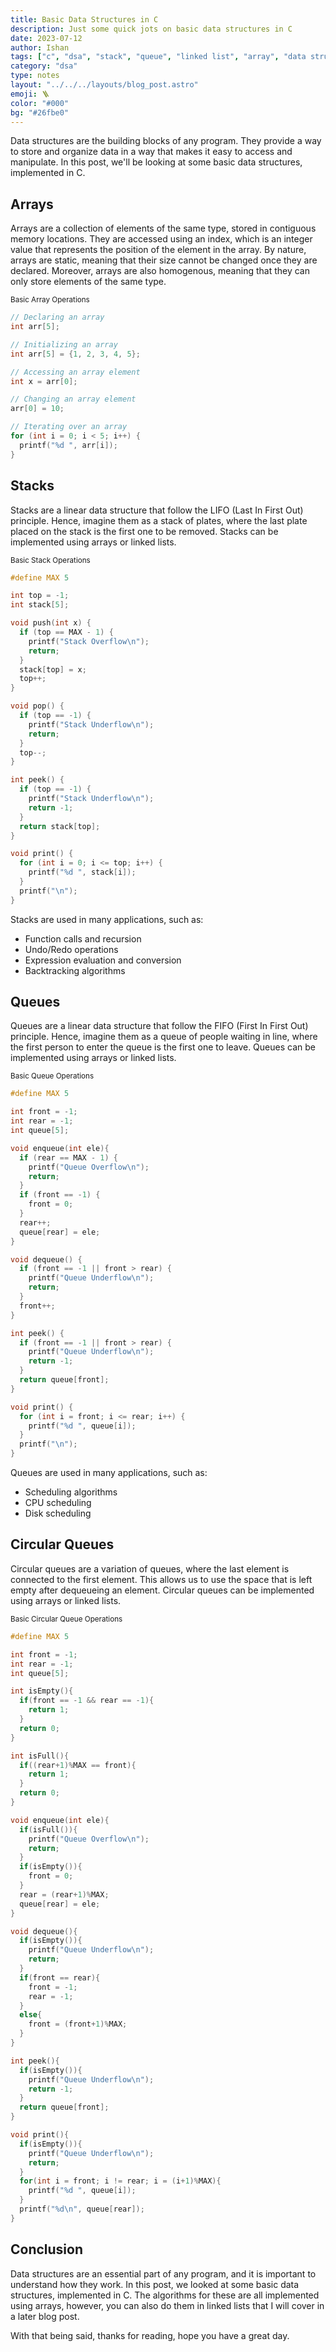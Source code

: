 ```yaml
---
title: Basic Data Structures in C
description: Just some quick jots on basic data structures in C
date: 2023-07-12
author: Ishan
tags: ["c", "dsa", "stack", "queue", "linked list", "array", "data structures"]
category: "dsa"
type: notes
layout: "../../../layouts/blog_post.astro"
emoji: 🪜
color: "#000"
bg: "#26fbe0"
---
```


Data structures are the building blocks of any program. They provide a way to store and organize data in a way that makes it easy to access and manipulate. 
In this post, we'll be looking at some basic data structures, implemented in C.

## Arrays

Arrays are a collection of elements of the same type, stored in contiguous memory locations.
They are accessed using an index, which is an integer value that represents the position of the element in the array.
By nature, arrays are static, meaning that their size cannot be changed once they are declared.
Moreover, arrays are also homogenous, meaning that they can only store elements of the same type.

<small>Basic Array Operations</small>
```c
// Declaring an array
int arr[5];

// Initializing an array
int arr[5] = {1, 2, 3, 4, 5};

// Accessing an array element
int x = arr[0];

// Changing an array element
arr[0] = 10;

// Iterating over an array
for (int i = 0; i < 5; i++) {
  printf("%d ", arr[i]);
}
```

## Stacks

Stacks are a linear data structure that follow the LIFO (Last In First Out) principle.
Hence, imagine them as a stack of plates, where the last plate placed on the stack is the first one to be removed.
Stacks can be implemented using arrays or linked lists.

<small>Basic Stack Operations</small>
```c
#define MAX 5

int top = -1;
int stack[5];

void push(int x) {
  if (top == MAX - 1) {
    printf("Stack Overflow\n");
    return;
  }
  stack[top] = x;
  top++;
}

void pop() {
  if (top == -1) {
    printf("Stack Underflow\n");
    return;
  }
  top--;
}

int peek() {
  if (top == -1) {
    printf("Stack Underflow\n");
    return -1;
  }
  return stack[top];
}

void print() {
  for (int i = 0; i <= top; i++) {
    printf("%d ", stack[i]);
  }
  printf("\n");
}
```

Stacks are used in many applications, such as:
- Function calls and recursion
- Undo/Redo operations
- Expression evaluation and conversion
- Backtracking algorithms

## Queues

Queues are a linear data structure that follow the FIFO (First In First Out) principle.
Hence, imagine them as a queue of people waiting in line, where the first person to enter the queue is the first one to leave.
Queues can be implemented using arrays or linked lists.

<small>Basic Queue Operations</small>
```c
#define MAX 5

int front = -1;
int rear = -1;
int queue[5];

void enqueue(int ele){
  if (rear == MAX - 1) {
    printf("Queue Overflow\n");
    return;
  }
  if (front == -1) {
    front = 0;
  }
  rear++;
  queue[rear] = ele;
}

void dequeue() {
  if (front == -1 || front > rear) {
    printf("Queue Underflow\n");
    return;
  }
  front++;
}

int peek() {
  if (front == -1 || front > rear) {
    printf("Queue Underflow\n");
    return -1;
  }
  return queue[front];
}

void print() {
  for (int i = front; i <= rear; i++) {
    printf("%d ", queue[i]);
  }
  printf("\n");
}
```

Queues are used in many applications, such as:
- Scheduling algorithms
- CPU scheduling
- Disk scheduling

## Circular Queues

Circular queues are a variation of queues, where the last element is connected to the first element.
This allows us to use the space that is left empty after dequeueing an element.
Circular queues can be implemented using arrays or linked lists.

<small>Basic Circular Queue Operations</small>
```c
#define MAX 5

int front = -1;
int rear = -1;
int queue[5];

int isEmpty(){
  if(front == -1 && rear == -1){
    return 1;
  }
  return 0;
}

int isFull(){
  if((rear+1)%MAX == front){
    return 1;
  }
  return 0;
}

void enqueue(int ele){
  if(isFull()){
    printf("Queue Overflow\n");
    return;
  }
  if(isEmpty()){
    front = 0;
  }
  rear = (rear+1)%MAX;
  queue[rear] = ele;
}

void dequeue(){
  if(isEmpty()){
    printf("Queue Underflow\n");
    return;
  }
  if(front == rear){
    front = -1;
    rear = -1;
  }
  else{
    front = (front+1)%MAX;
  }
}

int peek(){
  if(isEmpty()){
    printf("Queue Underflow\n");
    return -1;
  }
  return queue[front];
}

void print(){
  if(isEmpty()){
    printf("Queue Underflow\n");
    return;
  }
  for(int i = front; i != rear; i = (i+1)%MAX){
    printf("%d ", queue[i]);
  }
  printf("%d\n", queue[rear]);
}
```

## Conclusion

Data structures are an essential part of any program, and it is important to understand how they work.
In this post, we looked at some basic data structures, implemented in C.
The algorithms for these are all implemented using arrays, however, you can also do them in linked lists
that I will cover in a later blog post.

With that being said, thanks for reading, hope you have a great day.